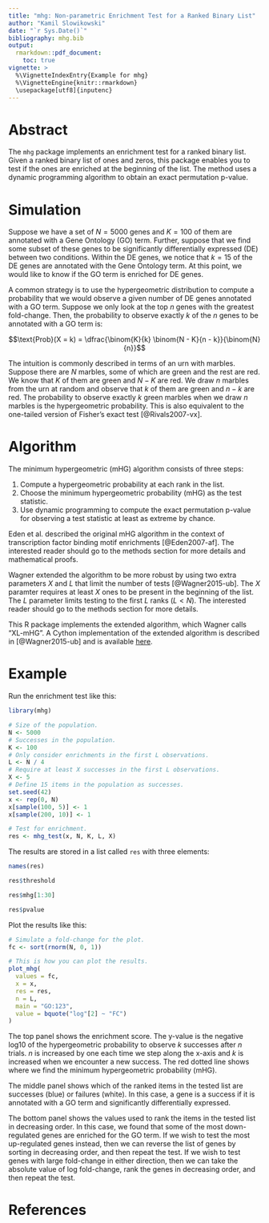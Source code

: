 ```yaml
---
title: "mhg: Non-parametric Enrichment Test for a Ranked Binary List"
author: "Kamil Slowikowski"
date: "`r Sys.Date()`"
bibliography: mhg.bib 
output:
  rmarkdown::pdf_document:
    toc: true
vignette: >
  %\VignetteIndexEntry{Example for mhg}
  %\VignetteEngine{knitr::rmarkdown}
  \usepackage[utf8]{inputenc}
---
```


# Abstract

The `mhg` package implements an enrichment test for a ranked binary list. Given
a ranked binary list of ones and zeros, this package enables you to test if the
ones are enriched at the beginning of the list. The method uses a dynamic
programming algorithm to obtain an exact permutation p-value.

# Simulation

Suppose we have a set of $N = 5000$ genes and $K = 100$ of them are annotated
with a Gene Ontology (GO) term. Further, suppose that we find some subset of
these genes to be significantly differentially expressed (DE) between two
conditions. Within the DE genes, we notice that $k = 15$ of the DE genes are
annotated with the Gene Ontology term. At this point, we would like to know if
the GO term is enriched for DE genes.

A common strategy is to use the hypergeometric distribution to compute
a probability that we would observe a given number of DE genes annotated with
a GO term. Suppose we only look at the top $n$ genes with the greatest
fold-change. Then, the probability to observe exactly $k$ of the $n$ genes
to be annotated with a GO term is:

$$\text{Prob}(X = k) = \dfrac{\binom{K}{k} \binom{N - K}{n - k}}{\binom{N}{n}}$$

The intuition is commonly described in terms of an urn with marbles. Suppose
there are $N$ marbles, some of which are green and the rest are red. We know
that $K$ of them are green and $N - K$ are red. We draw $n$ marbles from the
urn at random and observe that $k$ of them are green and $n - k$ are red. The
probability to observe exactly $k$ green marbles when we draw $n$ marbles
is the hypergeometric probability. This is also equivalent to the one-tailed
version of Fisher's exact test [@Rivals2007-vx].

# Algorithm

The minimum hypergeometric (mHG) algorithm consists of three steps:

1. Compute a hypergeometric probability at each rank in the list.
2. Choose the minimum hypergeometric probability (mHG) as the test statistic.
3. Use dynamic programming to compute the exact permutation p-value for
   observing a test statistic at least as extreme by chance.

Eden et al. described the original mHG algorithm in the context of
transcription factor binding motif enrichments [@Eden2007-af]. The interested
reader should go to the methods section for more details and mathematical
proofs.

Wagner extended the algorithm to be more robust by using two extra parameters
$X$ and $L$ that limit the number of tests [@Wagner2015-ub]. The $X$ paramter
requires at least $X$ ones to be present in the beginning of the list. The $L$
parameter limits testing to the first $L$ ranks $(L < N)$. The interested
reader should go to the methods section for more details.

This R package implements the extended algorithm, which Wagner calls "XL-mHG".
A Cython implementation of the extended algorithm is described in
[@Wagner2015-ub] and is available [here][3].

[3]: https://github.com/flo-compbio/xlmhg

# Example

Run the enrichment test like this:

```r
library(mhg)

# Size of the population.
N <- 5000
# Successes in the population.
K <- 100
# Only consider enrichments in the first L observations.
L <- N / 4
# Require at least X successes in the first L observations.
X <- 5
# Define 15 items in the population as successes.
set.seed(42)
x <- rep(0, N)
x[sample(100, 5)] <- 1
x[sample(200, 10)] <- 1

# Test for enrichment.
res <- mhg_test(x, N, K, L, X)
```

The results are stored in a list called `res` with three elements:

```r
names(res)

res$threshold

res$mhg[1:30]

res$pvalue
```

Plot the results like this:

```r
# Simulate a fold-change for the plot.
fc <- sort(rnorm(N, 0, 1))

# This is how you can plot the results.
plot_mhg(
  values = fc,
  x = x,
  res = res,
  n = L,
  main = "GO:123",
  value = bquote("log"[2] ~ "FC")
)
```

The top panel shows the enrichment score. The y-value is the negative log10
of the hypergeometric probability to observe $k$ successes after $n$ trials.
$n$ is increased by one each time we step along the x-axis and $k$ is increased
when we encounter a new success. The red dotted line shows where we find the
minimum hypergeometric probability (mHG).

The middle panel shows which of the ranked items in the tested list are
successes (blue) or failures (white). In this case, a gene is a success if it
is annotated with a GO term and significantly differentially expressed.

The bottom panel shows the values used to rank the items in the tested list in
decreasing order. In this case, we found that some of the most down-regulated
genes are enriched for the GO term. If we wish to test the most up-regulated
genes instead, then we can reverse the list of genes by sorting in decreasing
order, and then repeat the test. If we wish to test genes with large
fold-change in either direction, then we can take the absolute value of log
fold-change, rank the genes in decreasing order, and then repeat the test.

# References
